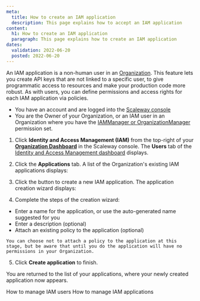 ```yaml
---
meta:
  title: How to create an IAM application
  description: This page explains how to accept an IAM application
content:
  h1: How to create an IAM application
  paragraph: This page explains how to create an IAM application
dates:
  validation: 2022-06-20
  posted: 2022-06-20
---
```


An IAM application is a non-human user in an [Organization](#organization). This feature lets you create API keys that are not linked to a specific user, to give programmatic access to resources and make your production code more robust. As with users, you can define permissions and access rights for each IAM application via policies.

<Message type="requirement">

- You have an account and are logged into the [Scaleway console](https://console.scaleway.com)
- You are the Owner of your Organization, or an IAM user in an Organization where you have the [IAMManager or OrganizationManager](/identity-and-access-management/iam/reference-content/permission-sets) permission set. 

</Message>

1. Click **Identity and Access Management (IAM)** from the top-right of your [**Organization Dashboard**](https://console.scaleway.com/organization) in the Scaleway console. The **Users** tab of the [Identity and Access Management dashboard](https://console.scaleway.com/iam/users) displays.

  <Lightbox src="scaleway-iam-dashboard.webp" alt="" />

2. Click the **Applications** tab. A list of the Organization's existing IAM applications displays:

  <Lightbox src="scaleway-applications.webp" alt="" />

3. Click the <Icon name="plus" /> button to create a new IAM application. The application creation wizard displays:

  <Lightbox src="scaleway-create-app.webp" alt="" />

4. Complete the steps of the creation wizard:
  - Enter a name for the application, or use the auto-generated name suggested for you
  - Enter a description (optional)
  - Attach an existing policy to the application (optional)

  <Message type="note">

    You can choose not to attach a policy to the application at this stage, but be aware that until you do the application will have no permissions in your Organization.
  
  </Message>

5. Click **Create application** to finish. 

You are returned to the list of your applications, where your newly created application now appears. 

<Navigation title="See Also">
  <PreviousButton to="/identity-and-access-management/iam/how-to/manage-users/">How to manage IAM users</PreviousButton>
  <NextButton to="/identity-and-access-management/iam/how-to/manage-applications/">How to manage IAM applications</NextButton>
</Navigation>
